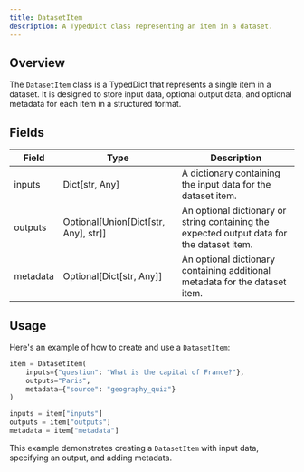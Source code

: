 ```yaml
---
title: DatasetItem
description: A TypedDict class representing an item in a dataset.
---
```


## Overview

The `DatasetItem` class is a TypedDict that represents a single item in a dataset. It is designed to store input data, optional output data, and optional metadata for each item in a structured format.

## Fields

| Field    | Type                                 | Description                                                                                |
| -------- | ------------------------------------ | ------------------------------------------------------------------------------------------ |
| inputs   | Dict[str, Any]                       | A dictionary containing the input data for the dataset item.                               |
| outputs  | Optional[Union[Dict[str, Any], str]] | An optional dictionary or string containing the expected output data for the dataset item. |
| metadata | Optional[Dict[str, Any]]             | An optional dictionary containing additional metadata for the dataset item.                |

## Usage

Here's an example of how to create and use a `DatasetItem`:

```python
item = DatasetItem(
    inputs={"question": "What is the capital of France?"},
    outputs="Paris",
    metadata={"source": "geography_quiz"}
)

inputs = item["inputs"]
outputs = item["outputs"]
metadata = item["metadata"]
```

This example demonstrates creating a `DatasetItem` with input data, specifying an output, and adding metadata.
